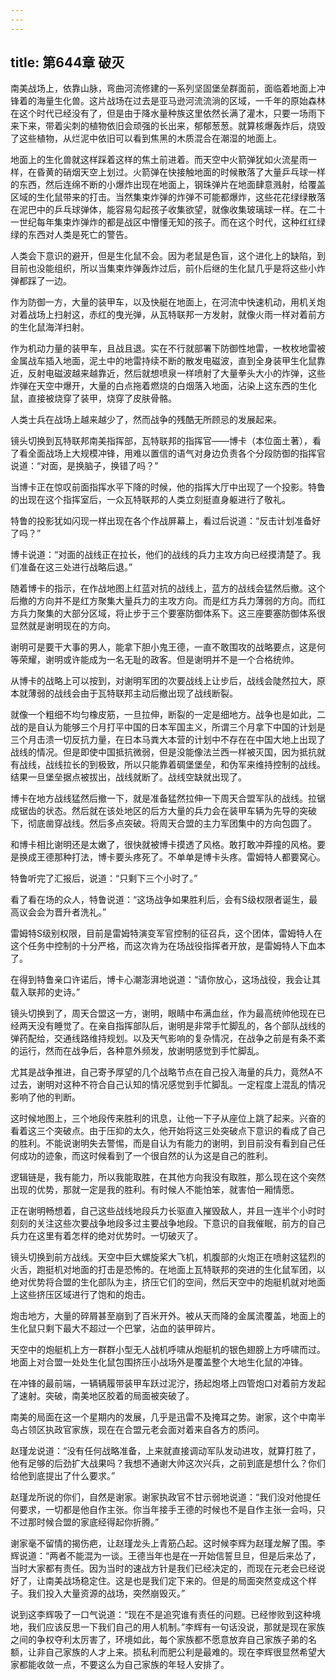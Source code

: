 ```yaml
---
---
---
```

title: 第644章 破灭
---



南美战场上，依靠山脉，弯曲河流修建的一系列坚固堡垒群面前，面临着地面上冲锋着的海量生化兽。这片战场在过去是亚马逊河流流淌的区域，一千年的原始森林在这个时代已经没有了，但是由于降水量种族这里依然长满了灌木，只要一场雨下来下来，带着尖刺的植物依旧会顽强的长出来，郁郁葱葱。就算核爆轰炸后，烧毁了这些植物，从烂泥中依旧可以看到焦黑的木质混合在潮湿的地面上。

地面上的生化兽就这样踩着这样的焦土前进着。而天空中火箭弹犹如火流星雨一样，在昏黄的硝烟天空上划过。火箭弹在快接触地面的时候散落了大量乒乓球一样的东西，然后连绵不断的小爆炸出现在地面上，钢珠弹片在地面肆意溅射，给覆盖区域的生化鼠带来的打击。当然集束炸弹的炸弹不可能都爆炸，这些花花绿绿散落在泥巴中的乒乓球弹体，能容易勾起孩子收集欲望，就像收集玻璃球一样。在二十一世纪每年集束炸弹炸的都是战区中懵懂无知的孩子。而在这个时代，这种红红绿绿的东西对人类是死亡的警告。

人类会下意识的避开，但是生化鼠不会。因为老鼠是色盲，这个进化上的缺陷，到目前也没能组织，所以当集束炸弹轰炸过后，前仆后继的生化鼠几乎是将这些小炸弹都踩了一边。

作为防御一方，大量的装甲车，以及快艇在地面上，在河流中快速机动，用机关炮对着战场上扫射这，赤红的曳光弹，从瓦特联邦一方发射，就像火雨一样对着前方的生化鼠海洋扫射。

作为机动力量的装甲车，且战且退。实在不行就部署下防御性地雷，一枚枚地雷被金属战车插入地面，泥土中的地雷持续不断的散发电磁波，直到全身装甲生化鼠靠近，反射电磁波越来越靠近，然后就想喷泉一样喷射了大量拳头大小的炸弹，这些炸弹在天空中爆开，大量的白点拖着燃烧的白烟落入地面，沾染上这东西的生化鼠，直接被烧穿了装甲，烧穿了皮肤骨骼。

人类士兵在战场上越来越少了，然而战争的残酷无所顾忌的发展起来。

镜头切换到瓦特联邦南美指挥部，瓦特联邦的指挥官——博卡（本位面土著），看了看全面战场上大规模冲锋，用难以置信的语气对身边负责各个分段防御的指挥官说道：“对面，是换脑子，换错了吗？”

当博卡正在惊叹前面指挥水平下降的时候，他的指挥大厅中出现了一个投影。特鲁的出现在这个指挥室后，一众瓦特联邦的人类立刻挺直身躯进行了敬礼。

特鲁的投影犹如闪现一样出现在各个作战屏幕上，看过后说道：“反击计划准备好了吗？”

博卡说道：“对面的战线正在拉长，他们的战线的兵力主攻方向已经摸清楚了。我们准备在这三处进行战略后退。”

随着博卡的指示，在作战地图上红蓝对抗的战线上，蓝方的战线会猛然后撤。这个后撤的方向并不是红方聚集大量兵力的主攻方向。而是红方兵力薄弱的方向。而红方兵力聚集的大部分区域，将止步于三个要塞防御体系下。这三座要塞防御体系很显然就是谢明现在的方向。

谢明可是要干大事的男人，能拿下胆小鬼王德，一直不敢围攻的战略要点，这是何等荣耀，谢明或许能成为一名无耻的政客。但是谢明并不是一个合格统帅。

从博卡的战略上可以按到，对谢明军团的次要战线上让步后，战线会陡然拉大，原本就薄弱的战线会由于瓦特联邦主动后撤出现了战线断裂。

就像一个粗细不均匀橡皮筋，一旦拉伸，断裂的一定是细地方。战争也是如此，二战的是自认为能够三个月打平中国的日本军国主义，所谓三个月拿下中国的计划是三个月击溃一切反抗力量，在日本马粪大本营的计划中不存在在中国大地上出现了战线的情况。但是即使中国抵抗微弱，但是没能像法兰西一样被灭国，因为抵抗就有战线，战线拉长的到极致，所以只能靠着碉堡堡垒，和伪军来维持控制的战线。结果一旦堡垒据点被拔出，战线就断了。战线空缺就出现了。

博卡在地方战线猛然后撤一下，就是准备猛然拉伸一下周天合盟军队的战线。拉锯成锯齿的状态。然后就在该处地区的后方大量的兵力会在装甲车辆为先导的突破下，彻底凿穿战线。然后多点突破。将周天合盟的主力军团集中的方向包圆了。

和博卡相比谢明还是太嫩了，很快就被博卡摸透了风格。敢打敢冲莽撞的风格。要是换成王德那种打法，博卡要头疼死了。不单单是博卡头疼。雷姆特人都要窝心。

特鲁听完了汇报后，说道：“只剩下三个小时了。”

看了看在场的众人，特鲁说道：“这场战争如果胜利后，会有S级权限者诞生，最高议会会为晋升者洗礼。”

雷姆特S级别权限，目前是雷姆特演变军官控制的征召兵，这个团体，雷姆特人在这个任务中控制的十分严格，而这次肯为在场战役指挥者开放，是雷姆特人下血本了。

在得到特鲁亲口许诺后，博卡心潮澎湃地说道：“请你放心，这场战役，我会让其载入联邦的史诗。”

镜头切换到了，周天合盟这一方，谢明，眼睛中布满血丝，作为最高统帅他现在已经两天没有睡觉了。在亲自指挥部队后，谢明是非常手忙脚乱的，各个部队战线的弹药配给，交通线路维持规划。以及天气影响的复杂情况，在战争之前是有条不紊的运行，然而在战争后，各种意外频发，放谢明感觉到手忙脚乱。

尤其是战争推进，自己寄予厚望的几个战略节点在自己投入海量的兵力，竟然A不过去，谢明对这种不符合自己认知的情况感觉到手忙脚乱。一定程度上混乱的情况影响了他的判断。

这时候地图上，三个地段传来胜利的讯息，让他一下子从座位上跳了起来。兴奋的看着这三个突破点。由于压抑的太久，他开始将这三处突破点下意识的看成了自己的胜利。不能说谢明失去警惕，而是自认为有能力的谢明，到目前没有看到自己任何成功的迹象，而这时候看到了一个很自然的认为这是自己的胜利。

逻辑链是，我有能力，所以我能取胜，在其他方向我没有取胜，那么现在这个突然出现的优势，那就一定是我的胜利。有时候人不能怕笨，就害怕一厢情愿。

正在谢明畅想着，自己这些战线地段兵力长驱直入摧毁敌人，并且一连半个小时时刻刻的关注这些次要战争地段多过主要战争地段。下意识的自我催眠，前方的自己兵力在这里有着怎样的绝对优势时。一切破灭了。

镜头切换到前方战线。天空中巨大螺旋桨大飞机，机腹部的火炮正在喷射这猛烈的火舌，跑挺机对地面的打击是恐怖的。在地面上瓦特联邦的突进的生化鼠军团，以绝对优势将合盟的生化部队为主，挤压它们的空间，然后天空中的炮艇机就对地面上这些挤压区域进行了饱和的炮击。

炮击地方，大量的碎屑甚至崩到了百米开外。被从天而降的金属流覆盖，地面上的生化鼠只剩下最大不超过一个巴掌，沾血的装甲碎片。

天空中的炮艇机上方一群群小型无人战机呼啸从炮艇机的银色翅膀上方呼啸而过。地面上对合盟一处处生化鼠包围挤压小战场外是覆盖整个大地生化鼠的冲锋。

在冲锋的最前端，一辆辆履带装甲车跃过泥泞，扬起炮塔上四管炮口对着前方发起了速射。突破，南美地区胶着的局面被突破了。

南美的局面在这一个星期内的发展，几乎是迅雷不及掩耳之势。谢家，这个中南半岛占领区执政官家族，现在在合盟元老会面对着来自各方的质问。

赵瑾龙说道：“没有任何战略准备，上来就直接调动军队发动进攻，就算打胜了，他有足够的后劲扩大战果吗？我想不通谢大帅这次兴兵，之前到底是想什么？你们给他到底提出了什么要求。”

赵瑾龙所说的你们，自然是谢家。谢家执政官不甘示弱地说道：“我们没对他提任何要求，一切都是他自作主张。你当年接手王德的时候也不是自作主张一会吗，只不过那时候合盟的家底经得起你折腾。”

谢家毫不留情的揭伤疤，让赵瑾龙头上青筋凸起。这时候李辉为赵瑾龙解了围。李辉说道：“两者不能混为一谈。王德当年也是在一开始信誓旦旦，但是后来怂了，当时大家都有责任。因为当时的速战方针是我们已经决定的，而现在元老会已经说好了，让南美战场稳定住。这是也是我们定下来的。但是的局面突然变成这个样子。我们投入大量资源的战场，突然崩毁灭。”

说到这李辉吸了一口气说道：“现在不是追究谁有责任的问题。已经惨败到这种境地，我们应该反思一下我们自己的用人机制。”李辉有一句话没说，那就是现在家族之间的争权夺利太厉害了，环境如此，每个家族都不愿意放弃自己家族子弟的名额，让非自己家族的人才上来。损私利而肥公利是最难的。现在李辉很显然希望大家都能收敛一点，不要这么为自己家族的年轻人安排了。